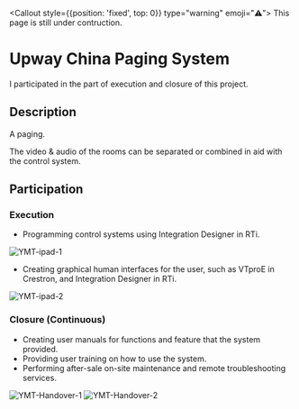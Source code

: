 <Callout style={{position: 'fixed', top: 0}} type="warning" emoji="⚠️">
  This page is still under contruction.
</Callout>

# Upway China Paging System

I participated in the part of execution and closure of this project.

## Description

A paging.

The video & audio of the rooms can be separated or combined in aid with the control system.

## Participation

### Execution

- Programming control systems using Integration Designer in RTi.

![YMT-ipad-1](/../public/pic/YAMATO-4.PNG)

- Creating graphical human interfaces for the user, such as VTproE in Crestron, and Integration Designer in RTi.

![YMT-ipad-2](/../public/pic/YAMATO-3.PNG)

### Closure (Continuous)

- Creating user manuals for functions and feature that the system provided.
- Providing user training on how to use the system.
- Performing after-sale on-site maintenance and remote troubleshooting services.

![YMT-Handover-1](/../public/pic/YAMATO-1.jpg)
![YMT-Handover-2](/../public/pic/YAMATO-2.jpg)